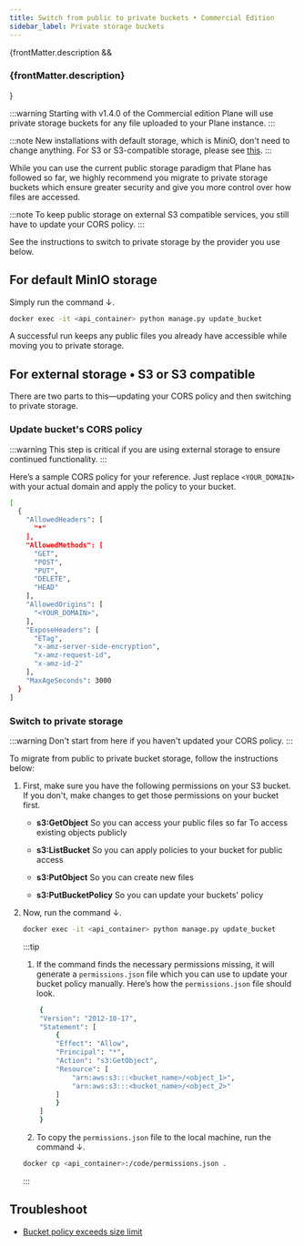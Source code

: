 ```yaml
---
title: Switch from public to private buckets • Commercial Edition
sidebar_label: Private storage buckets
---
```


{frontMatter.description && <h3 className="description">{frontMatter.description}</h3>}

:::warning
Starting with v1.4.0 of the Commercial edition Plane will use private storage buckets for any file uploaded to your Plane instance.
:::

:::note
New installations with default storage, which is MiniO, don't need to change anything. For S3 or S3-compatible storage, please see [this](https://developers.plane.so/self-hosting/govern/database-and-storage).
:::

While you can use the current public storage paradigm that Plane has followed so far, we highly recommend you migrate to private storage buckets which ensure greater security and give you more control over how files are accessed.

:::note
To keep public storage on external S3 compatible services, you still have to update your CORS policy.
:::

See the instructions to switch to private storage by the provider you use below.

## For default MinIO storage

Simply run the command ↓.

```bash
docker exec -it <api_container> python manage.py update_bucket
```

A successful run keeps any public files you already have accessible while moving you to private storage.

## For external storage • S3 or S3 compatible

There are two parts to this—updating your CORS policy and then switching to private storage.

### Update bucket's CORS policy

:::warning
This step is critical if you are using external storage to ensure continued functionality.
:::

Here’s a sample CORS policy for your reference. Just replace `<YOUR_DOMAIN>` with your actual domain and apply the policy to your bucket.

```bash
[
  {
    "AllowedHeaders": [
      "*"
    ],
    "AllowedMethods": [
      "GET",
      "POST",
      "PUT",
      "DELETE",
      "HEAD"
    ],
    "AllowedOrigins": [
      "<YOUR_DOMAIN>",
    ],
    "ExposeHeaders": [
      "ETag",
      "x-amz-server-side-encryption",
      "x-amz-request-id",
      "x-amz-id-2"
    ],
    "MaxAgeSeconds": 3000
  }
]
```

### Switch to private storage

:::warning
Don't start from here if you haven't updated your CORS policy.
:::

To migrate from public to private bucket storage, follow the instructions below:

1. First, make sure you have the following permissions on your S3 bucket. If you don't, make changes to get those permissions on your bucket first.
   - **s3:GetObject**
     So you can access your public files so far To access existing objects publicly

   - **s3:ListBucket**
     So you can apply policies to your bucket for public access

   - **s3:PutObject**
     So you can create new files

   - **s3:PutBucketPolicy**
     So you can update your buckets' policy

2. Now, run the command ↓.

   ```bash
   docker exec -it <api_container> python manage.py update_bucket
   ```

   :::tip
   1. If the command finds the necessary permissions missing, it will generate a `permissions.json` file which you can use to update your bucket policy manually. Here’s how the `permissions.json` file should look.

   ```bash
       {
       "Version": "2012-10-17",
       "Statement": [
           {
           "Effect": "Allow",
           "Principal": "*",
           "Action": "s3:GetObject",
           "Resource": [
               "arn:aws:s3:::<bucket_name>/<object_1>",
               "arn:aws:s3:::<bucket_name>/<object_2>"
           ]
           }
       ]
       }
   ```

   2. To copy the `permissions.json` file to the local machine, run the command ↓.

   ```bash
   docker cp <api_container>:/code/permissions.json .
   ```

   :::

## Troubleshoot

- [Bucket policy exceeds size limit](/self-hosting/troubleshoot/storage-errors#bucket-policy-exceeds-size-limit)
